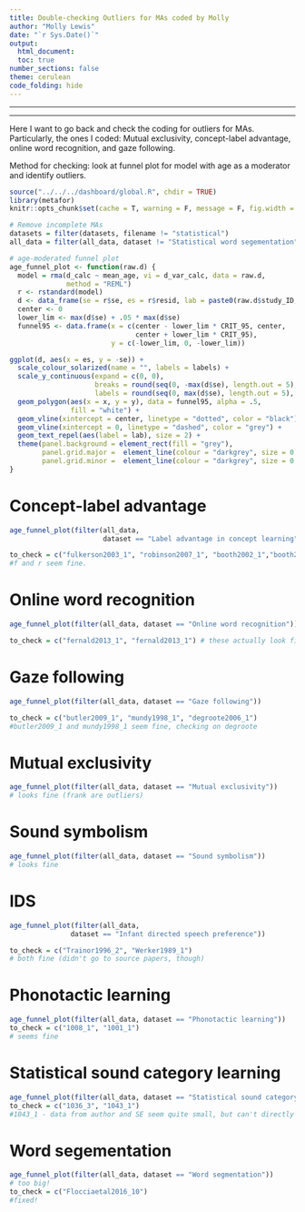 ```yaml
---
title: Double-checking Outliers for MAs coded by Molly
author: "Molly Lewis"
date: "`r Sys.Date()`"
output: 
  html_document:
  toc: true
number_sections: false
theme: cerulean
code_folding: hide
---
```

  
***
***
  
Here I want to go back and check the coding for outliers for MAs. Particularly, the ones I coded: Mutual exclusivity, concept-label advantage, online word recognition, and gaze following. 

Method for checking: look at funnel plot for model with age as a moderator and identify outliers.

```r
source("../../../dashboard/global.R", chdir = TRUE)
library(metafor)
knitr::opts_chunk$set(cache = T, warning = F, message = F, fig.width = 8, fig.height = 3.5)

# Remove incomplete MAs
datasets = filter(datasets, filename != "statistical")
all_data = filter(all_data, dataset != "Statistical word segementation")

# age-moderated funnel plot
age_funnel_plot <- function(raw.d) {
  model = rma(d_calc ~ mean_age, vi = d_var_calc, data = raw.d,
              method = "REML")
  r <- rstandard(model)
  d <- data_frame(se = r$se, es = r$resid, lab = paste0(raw.d$study_ID, "_", raw.d$expt_num), cond = raw.d$expt_condition, age = raw.d$mean_age_1)
  center <- 0
  lower_lim <- max(d$se) + .05 * max(d$se)
  funnel95 <- data.frame(x = c(center - lower_lim * CRIT_95, center,
                               center + lower_lim * CRIT_95),
                         y = c(-lower_lim, 0, -lower_lim))

ggplot(d, aes(x = es, y = -se)) +
  scale_colour_solarized(name = "", labels = labels) +
  scale_y_continuous(expand = c(0, 0),
                     breaks = round(seq(0, -max(d$se), length.out = 5), 2),
                     labels = round(seq(0, max(d$se), length.out = 5), 2)) +
  geom_polygon(aes(x = x, y = y), data = funnel95, alpha = .5,
               fill = "white") +
  geom_vline(xintercept = center, linetype = "dotted", color = "black") +
  geom_vline(xintercept = 0, linetype = "dashed", color = "grey") +
  geom_text_repel(aes(label = lab), size = 2) +
  theme(panel.background = element_rect(fill = "grey"),
        panel.grid.major =  element_line(colour = "darkgrey", size = 0.2),
        panel.grid.minor =  element_line(colour = "darkgrey", size = 0.5)) 
}

```

# Concept-label advantage
```r
age_funnel_plot(filter(all_data, 
                       dataset == "Label advantage in concept learning"))

to_check = c("fulkerson2003_1", "robinson2007_1", "booth2002_1","booth2002_2", "ferry2013_1", "booth2003_2", "balaban1997_1", "ferry2010_1")
#f and r seem fine.
```

# Online word recognition
```r
age_funnel_plot(filter(all_data, dataset == "Online word recognition"))

to_check = c("fernald2013_1", "fernald2013_1") # these actually look fine
```

# Gaze following
```r
age_funnel_plot(filter(all_data, dataset == "Gaze following"))

to_check = c("butler2009_1", "mundy1998_1", "degroote2006_1") 
#butler2009_1 and mundy1998_1 seem fine, checking on degroote
```


# Mutual exclusivity
```r
age_funnel_plot(filter(all_data, dataset == "Mutual exclusivity"))
# looks fine (frank are outliers)
```

# Sound symbolism
```r
age_funnel_plot(filter(all_data, dataset == "Sound symbolism"))
# looks fine
```

# IDS
```r
age_funnel_plot(filter(all_data, 
               dataset == "Infant directed speech preference"))

to_check = c("Trainor1996_2", "Werker1989_1")
# both fine (didn't go to source papers, though)
```

# Phonotactic learning
```r
age_funnel_plot(filter(all_data, dataset == "Phonotactic learning"))
to_check = c("1008_1", "1001_1")   
# seems fine
```

# Statistical sound category learning
```r
age_funnel_plot(filter(all_data, dataset == "Statistical sound category learning"))
to_check = c("1036_3", "1043_1")  
#1043_1 - data from author and SE seem quite small, but can't directly verify (submitted issue)
```

# Word segementation
```r
age_funnel_plot(filter(all_data, dataset == "Word segmentation"))
# too big!
to_check = c("Flocciaetal2016_10")  
#fixed!
```

